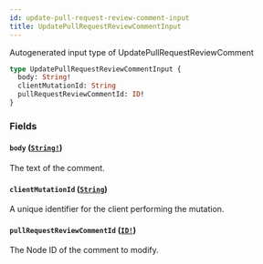 ```yaml
---
id: update-pull-request-review-comment-input
title: UpdatePullRequestReviewCommentInput
---
```


Autogenerated input type of UpdatePullRequestReviewComment

```graphql
type UpdatePullRequestReviewCommentInput {
  body: String!
  clientMutationId: String
  pullRequestReviewCommentId: ID!
}
```

### Fields

#### `body` ([`String!`](/docs/api/scalars/string))

The text of the comment.

#### `clientMutationId` ([`String`](/docs/api/scalars/string))

A unique identifier for the client performing the mutation.

#### `pullRequestReviewCommentId` ([`ID!`](/docs/api/scalars/id))

The Node ID of the comment to modify.
